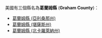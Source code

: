 美國有三個縣名為'''葛蘭姆縣''' ('''Graham County''')：
* [[葛蘭姆縣_(亞利桑那州)|葛蘭姆縣 (亞利桑那州)]]
* [[葛蘭姆縣_(堪薩斯州)|葛蘭姆縣 (堪薩斯州)]]
* [[葛蘭姆縣_(北卡羅萊納州)|葛蘭姆縣 (北卡羅萊納州)]]
{{disambig|G葛蘭姆縣|Cat=四字县名消歧义}}